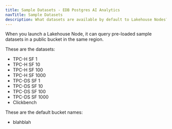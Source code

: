```yaml
---
title: Sample Datasets - EDB Postgres AI Analytics
navTitle: Sample Datasets
description: What datasets are available by default to Lakehouse Nodes?
---
```


When you launch a Lakehouse Node, it can query pre-loaded sample datasets in a public bucket in the same region.

These are the datasets:

- TPC-H SF 1
- TPC-H SF 10
- TPC-H SF 100
- TPC-H SF 1000
- TPC-DS SF 1
- TPC-DS SF 10
- TPC-DS SF 100
- TPC-DS SF 1000
- Clickbench

These are the default bucket names:

- blahblah


